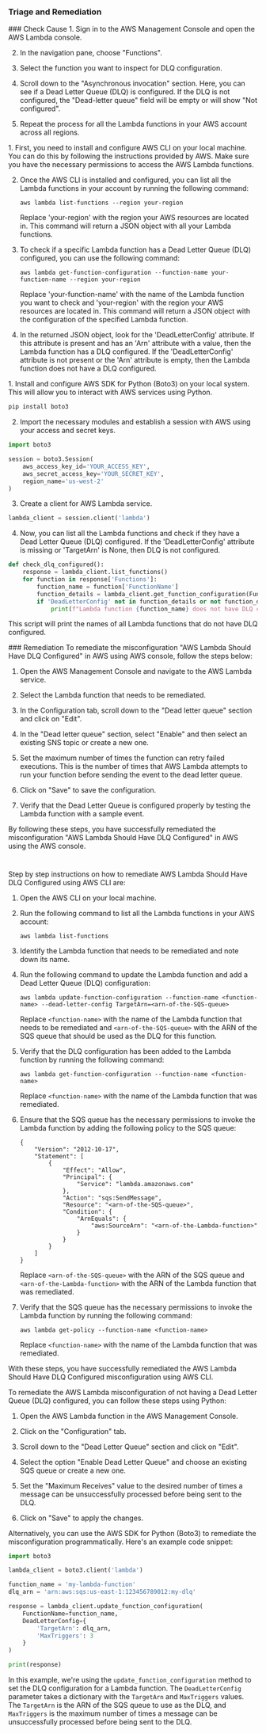 
### Triage and Remediation
<Tabs>

<Tab title='Cause'>
### Check Cause
<AccordionGroup>
<Accordion title='Using Console' defaultOpen='true'>
1. Sign in to the AWS Management Console and open the AWS Lambda console.

2. In the navigation pane, choose "Functions". 

3. Select the function you want to inspect for DLQ configuration.

4. Scroll down to the "Asynchronous invocation" section. Here, you can see if a Dead Letter Queue (DLQ) is configured. If the DLQ is not configured, the "Dead-letter queue" field will be empty or will show "Not configured". 

5. Repeat the process for all the Lambda functions in your AWS account across all regions.
</Accordion>

<Accordion title='Using CLI'>
1. First, you need to install and configure AWS CLI on your local machine. You can do this by following the instructions provided by AWS. Make sure you have the necessary permissions to access the AWS Lambda functions.

2. Once the AWS CLI is installed and configured, you can list all the Lambda functions in your account by running the following command:

   ```
   aws lambda list-functions --region your-region
   ```

   Replace 'your-region' with the region your AWS resources are located in. This command will return a JSON object with all your Lambda functions.

3. To check if a specific Lambda function has a Dead Letter Queue (DLQ) configured, you can use the following command:

   ```
   aws lambda get-function-configuration --function-name your-function-name --region your-region
   ```

   Replace 'your-function-name' with the name of the Lambda function you want to check and 'your-region' with the region your AWS resources are located in. This command will return a JSON object with the configuration of the specified Lambda function.

4. In the returned JSON object, look for the 'DeadLetterConfig' attribute. If this attribute is present and has an 'Arn' attribute with a value, then the Lambda function has a DLQ configured. If the 'DeadLetterConfig' attribute is not present or the 'Arn' attribute is empty, then the Lambda function does not have a DLQ configured.
</Accordion>

<Accordion title='Using Python'>
1. Install and configure AWS SDK for Python (Boto3) on your local system. This will allow you to interact with AWS services using Python.

```python
pip install boto3
```

2. Import the necessary modules and establish a session with AWS using your access and secret keys.

```python
import boto3

session = boto3.Session(
    aws_access_key_id='YOUR_ACCESS_KEY',
    aws_secret_access_key='YOUR_SECRET_KEY',
    region_name='us-west-2'
)
```

3. Create a client for AWS Lambda service.

```python
lambda_client = session.client('lambda')
```

4. Now, you can list all the Lambda functions and check if they have a Dead Letter Queue (DLQ) configured. If the 'DeadLetterConfig' attribute is missing or 'TargetArn' is None, then DLQ is not configured.

```python
def check_dlq_configured():
    response = lambda_client.list_functions()
    for function in response['Functions']:
        function_name = function['FunctionName']
        function_details = lambda_client.get_function_configuration(FunctionName=function_name)
        if 'DeadLetterConfig' not in function_details or not function_details['DeadLetterConfig']['TargetArn']:
            print(f"Lambda function {function_name} does not have DLQ configured.")
```

This script will print the names of all Lambda functions that do not have DLQ configured.
</Accordion>

</AccordionGroup>
</Tab>
<Tab title='Remediation'>
### Remediation

<AccordionGroup>
<Accordion title='Using Console' defaultOpen='true'>
To remediate the misconfiguration "AWS Lambda Should Have DLQ Configured" in AWS using AWS console, follow the steps below:

1. Open the AWS Management Console and navigate to the AWS Lambda service.

2. Select the Lambda function that needs to be remediated.

3. In the Configuration tab, scroll down to the "Dead letter queue" section and click on "Edit".

4. In the "Dead letter queue" section, select "Enable" and then select an existing SNS topic or create a new one.

5. Set the maximum number of times the function can retry failed executions. This is the number of times that AWS Lambda attempts to run your function before sending the event to the dead letter queue.

6. Click on "Save" to save the configuration.

7. Verify that the Dead Letter Queue is configured properly by testing the Lambda function with a sample event. 

By following these steps, you have successfully remediated the misconfiguration "AWS Lambda Should Have DLQ Configured" in AWS using the AWS console.

#
</Accordion>

<Accordion title='Using CLI'>
Step by step instructions on how to remediate AWS Lambda Should Have DLQ Configured using AWS CLI are:

1. Open the AWS CLI on your local machine.
2. Run the following command to list all the Lambda functions in your AWS account:

   ```
   aws lambda list-functions
   ```

3. Identify the Lambda function that needs to be remediated and note down its name.
4. Run the following command to update the Lambda function and add a Dead Letter Queue (DLQ) configuration:

   ```
   aws lambda update-function-configuration --function-name <function-name> --dead-letter-config TargetArn=<arn-of-the-SQS-queue>
   ```

   Replace `<function-name>` with the name of the Lambda function that needs to be remediated and `<arn-of-the-SQS-queue>` with the ARN of the SQS queue that should be used as the DLQ for this function.

5. Verify that the DLQ configuration has been added to the Lambda function by running the following command:

   ```
   aws lambda get-function-configuration --function-name <function-name>
   ```

   Replace `<function-name>` with the name of the Lambda function that was remediated.

6. Ensure that the SQS queue has the necessary permissions to invoke the Lambda function by adding the following policy to the SQS queue:

   ```
   {
       "Version": "2012-10-17",
       "Statement": [
           {
               "Effect": "Allow",
               "Principal": {
                   "Service": "lambda.amazonaws.com"
               },
               "Action": "sqs:SendMessage",
               "Resource": "<arn-of-the-SQS-queue>",
               "Condition": {
                   "ArnEquals": {
                       "aws:SourceArn": "<arn-of-the-Lambda-function>"
                   }
               }
           }
       ]
   }
   ```

   Replace `<arn-of-the-SQS-queue>` with the ARN of the SQS queue and `<arn-of-the-Lambda-function>` with the ARN of the Lambda function that was remediated.

7. Verify that the SQS queue has the necessary permissions to invoke the Lambda function by running the following command:

   ```
   aws lambda get-policy --function-name <function-name>
   ```

   Replace `<function-name>` with the name of the Lambda function that was remediated.

With these steps, you have successfully remediated the AWS Lambda Should Have DLQ Configured misconfiguration using AWS CLI.
</Accordion>

<Accordion title='Using Python'>
To remediate the AWS Lambda misconfiguration of not having a Dead Letter Queue (DLQ) configured, you can follow these steps using Python:

1. Open the AWS Lambda function in the AWS Management Console.

2. Click on the "Configuration" tab.

3. Scroll down to the "Dead Letter Queue" section and click on "Edit".

4. Select the option "Enable Dead Letter Queue" and choose an existing SQS queue or create a new one.

5. Set the "Maximum Receives" value to the desired number of times a message can be unsuccessfully processed before being sent to the DLQ.

6. Click on "Save" to apply the changes.

Alternatively, you can use the AWS SDK for Python (Boto3) to remediate the misconfiguration programmatically. Here's an example code snippet:

```python
import boto3

lambda_client = boto3.client('lambda')

function_name = 'my-lambda-function'
dlq_arn = 'arn:aws:sqs:us-east-1:123456789012:my-dlq'

response = lambda_client.update_function_configuration(
    FunctionName=function_name,
    DeadLetterConfig={
        'TargetArn': dlq_arn,
        'MaxTriggers': 3
    }
)

print(response)
```

In this example, we're using the `update_function_configuration` method to set the DLQ configuration for a Lambda function. The `DeadLetterConfig` parameter takes a dictionary with the `TargetArn` and `MaxTriggers` values. The `TargetArn` is the ARN of the SQS queue to use as the DLQ, and `MaxTriggers` is the maximum number of times a message can be unsuccessfully processed before being sent to the DLQ.
</Accordion>

</AccordionGroup>
</Tab>
</Tabs>
